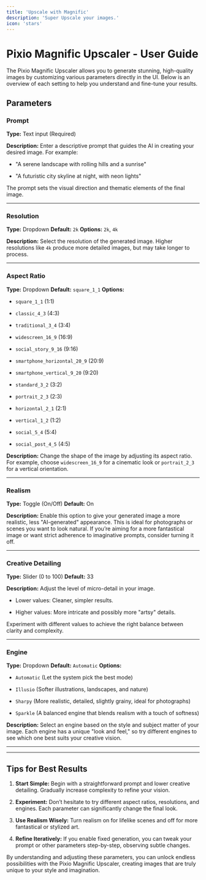 ```yaml
---
title: 'Upscale with Magnific'
description: 'Super Upscale your images.'
icon: 'stars'
---
```


# Pixio Magnific Upscaler - User Guide

The Pixio Magnific Upscaler allows you to generate stunning, high-quality images by customizing various parameters directly in the UI. Below is an overview of each setting to help you understand and fine-tune your results.

## Parameters

### Prompt

**Type:** Text input (Required)

**Description:**
Enter a descriptive prompt that guides the AI in creating your desired image. For example:

* "A serene landscape with rolling hills and a sunrise"

* "A futuristic city skyline at night, with neon lights"

The prompt sets the visual direction and thematic elements of the final image.

***

### Resolution

**Type:** Dropdown
**Default:** `2k`
**Options:** `2k`, `4k`

**Description:**
Select the resolution of the generated image. Higher resolutions like `4k` produce more detailed images, but may take longer to process.

***

### Aspect Ratio

**Type:** Dropdown
**Default:** `square_1_1`
**Options:**

* `square_1_1` (1:1)

* `classic_4_3` (4:3)

* `traditional_3_4` (3:4)

* `widescreen_16_9` (16:9)

* `social_story_9_16` (9:16)

* `smartphone_horizontal_20_9` (20:9)

* `smartphone_vertical_9_20` (9:20)

* `standard_3_2` (3:2)

* `portrait_2_3` (2:3)

* `horizontal_2_1` (2:1)

* `vertical_1_2` (1:2)

* `social_5_4` (5:4)

* `social_post_4_5` (4:5)

**Description:**
Change the shape of the image by adjusting its aspect ratio. For example, choose `widescreen_16_9` for a cinematic look or `portrait_2_3` for a vertical orientation.

***

### Realism

**Type:** Toggle (On/Off)
**Default:** On

**Description:**
Enable this option to give your generated image a more realistic, less "AI-generated" appearance. This is ideal for photographs or scenes you want to look natural. If you’re aiming for a more fantastical image or want strict adherence to imaginative prompts, consider turning it off.

***

### Creative Detailing

**Type:** Slider (0 to 100)
**Default:** 33

**Description:**
Adjust the level of micro-detail in your image.

* Lower values: Cleaner, simpler results.

* Higher values: More intricate and possibly more "artsy" details.

Experiment with different values to achieve the right balance between clarity and complexity.

***

### Engine

**Type:** Dropdown
**Default:** `Automatic`
**Options:**

* `Automatic` (Let the system pick the best mode)

* `Illusio` (Softer illustrations, landscapes, and nature)

* `Sharpy` (More realistic, detailed, slightly grainy, ideal for photographs)

* `Sparkle` (A balanced engine that blends realism with a touch of softness)

**Description:**
Select an engine based on the style and subject matter of your image. Each engine has a unique "look and feel," so try different engines to see which one best suits your creative vision.

***



***

## Tips for Best Results

1. **Start Simple:** Begin with a straightforward prompt and lower creative detailing. Gradually increase complexity to refine your vision.

2. **Experiment:** Don’t hesitate to try different aspect ratios, resolutions, and engines. Each parameter can significantly change the final look.

3. **Use Realism Wisely:** Turn realism on for lifelike scenes and off for more fantastical or stylized art.

4. **Refine Iteratively:** If you enable fixed generation, you can tweak your prompt or other parameters step-by-step, observing subtle changes.

By understanding and adjusting these parameters, you can unlock endless possibilities with the Pixio Magnific Upscaler, creating images that are truly unique to your style and imagination.